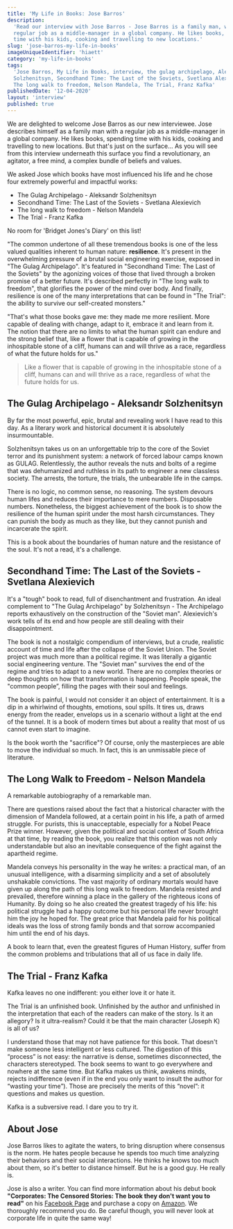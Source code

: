 ```yaml
---
title: 'My Life in Books: Jose Barros'
description:
  'Read our interview with Jose Barros - Jose Barros is a family man, with a
  regular job as a middle-manager in a global company. He likes books, spending
  time with his kids, cooking and travelling to new locations.'
slug: 'jose-barros-my-life-in-books'
imageUniqueIdentifier: 'hiaett'
category: 'my-life-in-books'
tags:
  'Jose Barros, My Life in Books, interview, the gulag archipelago, Aleksandr
  Solzhenitsyn, Secondhand Time: The Last of the Soviets, Svetlana Alexievich,
  The long walk to freedom, Nelson Mandela, The Trial, Franz Kafka'
publishedDate: '12-04-2020'
layout: 'interview'
published: true
---
```


<p style={{ fontSize: '20px' }}>
  We are delighted to welcome Jose Barros as our new interviewee. Jose describes
  himself as a family man with a regular job as a middle-manager in a global
  company. He likes books, spending time with his kids, cooking and travelling
  to new locations. But that's just on the surface... As you will see from this
  interview underneath this surface you find a revolutionary, an agitator, a
  free mind, a complex bundle of beliefs and values.
</p>

We asked Jose which books have most influenced his life and he chose four
extremely powerful and impactful works:

- The Gulag Archipelago - Aleksandr Solzhenitsyn
- Secondhand Time: The Last of the Soviets - Svetlana Alexievich
- The long walk to freedom - Nelson Mandela
- The Trial - Franz Kafka

No room for 'Bridget Jones's Diary' on this list!

"The common undertone of all these tremendous books is one of the less valued
qualities inherent to human nature: **resilience**. It's present in the
overwhelming pressure of a brutal social engineering exercise, exposed in "The
Gulag Archipelago". It's featured in "Secondhand Time: The Last of the Soviets"
by the agonizing voices of those that lived through a broken promise of a better
future. It's described perfectly in "The long walk to freedom", that glorifies
the power of the mind over body. And finally, resilience is one of the many
interpretations that can be found in "The Trial": the ability to survive our
self-created monsters."

"That's what those books gave me: they made me more resilient. More capable of
dealing with change, adapt to it, embrace it and learn from it. The notion that
there are no limits to what the human spirit can endure and the strong belief
that, like a flower that is capable of growing in the inhospitable stone of a
cliff, humans can and will thrive as a race, regardless of what the future holds
for us."

> Like a flower that is capable of growing in the inhospitable stone of a cliff,
> humans can and will thrive as a race, regardless of what the future holds for
> us.

<Box textAlign="center">
  <h2>The Gulag Archipelago - Aleksandr Solzhenitsyn</h2>
</Box>

<Image266x400
  src="aleksandr-solzhenitsyn-the-gulag-archipelago_jc9qqj"
  altText="The Gulag Archipelago - Aleksandr Solzhenitsyn"
  imageCategory="book-summaries"
/>

By far the most powerful, epic, brutal and revealing work I have read to this
day. As a literary work and historical document it is absolutely insurmountable.

Solzhenitsyn takes us on an unforgettable trip to the core of the Soviet terror
and its punishment system: a network of forced labour camps known as GULAG.
Relentlessly, the author reveals the nuts and bolts of a regime that was
dehumanized and ruthless in its path to engineer a new classless society. The
arrests, the torture, the trials, the unbearable life in the camps.

There is no logic, no common sense, no reasoning. The system devours human lifes
and reduces their importance to mere numbers. Disposable numbers. Nonetheless,
the biggest achievement of the book is to show the resilience of the human
spirit under the most harsh circumstances. They can punish the body as much as
they like, but they cannot punish and incarcerate the spirit.

This is a book about the boundaries of human nature and the resistance of the
soul. It's not a read, it's a challenge.

<AmazonCta link="https://www.amazon.com/gp/product/0061253715/ref=as_li_qf_asin_il_tl?ie=UTF8&tag=paperbacktrav-20&creative=9325&linkCode=as2&creativeASIN=0061253715&linkId=89b2e2a4ca63f4c26598e2a543979cf2" />

<Box textAlign="center">
  <h2>Secondhand Time: The Last of the Soviets - Svetlana Alexievich</h2>
</Box>

<Image266x400
  src="secondhand-time-svetlana-alexievich_efs246"
  altText="Secondhand Time: The Last of the Soviets - Svetlana Alexievich"
  imageCategory="book-summaries"
/>

It's a "tough" book to read, full of disenchantment and frustration. An ideal
complement to "The Gulag Archipelago" by Solzhenitsyn - The Archipelago reports
exhaustively on the construction of the "Soviet man". Alexievich's work tells of
its end and how people are still dealing with their disappointment.

The book is not a nostalgic compendium of interviews, but a crude, realistic
account of time and life after the collapse of the Soviet Union. The Soviet
project was much more than a political regime. It was literally a gigantic
social engineering venture. The "Soviet man" survives the end of the regime and
tries to adapt to a new world. There are no complex theories or deep thoughts on
how that transformation is happening. People speak, the "common people”, filling
the pages with their soul and feelings.

The book is painful, I would not consider it an object of entertainment. It is a
dip in a whirlwind of thoughts, emotions, soul spills. It tires us, draws energy
from the reader, envelops us in a scenario without a light at the end of the
tunnel. It is a book of modern times but about a reality that most of us cannot
even start to imagine.

Is the book worth the "sacrifice"? Of course, only the masterpieces are able to
move the individual so much. In fact, this is an unmissable piece of literature.

<AmazonCta link="https://www.amazon.com/gp/product/0399588825/ref=as_li_qf_asin_il_tl?ie=UTF8&tag=paperbacktrav-20&creative=9325&linkCode=as2&creativeASIN=0399588825&linkId=6944e4fb20cf2b30b1ac995ec57dd492" />

<Box textAlign="center">
  <h2>The Long Walk to Freedom - Nelson Mandela</h2>
</Box>

<Image266x400
  src="nelson-mandela-the-long-walk-to-freedom_deg1q6"
  altText="The Long Walk to Freedom - Nelson Mandela"
  imageCategory="book-summaries"
/>

A remarkable autobiography of a remarkable man.

There are questions raised about the fact that a historical character with the
dimension of Mandela followed, at a certain point in his life, a path of armed
struggle. For purists, this is unacceptable, especially for a Nobel Peace Prize
winner. However, given the political and social context of South Africa at that
time, by reading the book, you realize that this option was not only
understandable but also an inevitable consequence of the fight against the
apartheid regime.

Mandela conveys his personality in the way he writes: a practical man, of an
unusual intelligence, with a disarming simplicity and a set of absolutely
unshakable convictions. The vast majority of ordinary mortals would have given
up along the path of this long walk to freedom. Mandela resisted and prevailed,
therefore winning a place in the gallery of the righteous icons of Humanity. By
doing so he also created the greatest tragedy of his life: his political
struggle had a happy outcome but his personal life never brought him the joy he
hoped for. The great price that Mandela paid for his political ideals was the
loss of strong family bonds and that sorrow accompanied him until the end of his
days.

A book to learn that, even the greatest figures of Human History, suffer from
the common problems and tribulations that all of us face in daily life.

<AmazonCta link="https://www.amazon.com/gp/product/0316548189/ref=as_li_qf_asin_il_tl?ie=UTF8&tag=paperbacktrav-20&creative=9325&linkCode=as2&creativeASIN=0316548189&linkId=40720f5633043f56f8c506d526ef3068" />

<Box textAlign="center">
  <h2>The Trial - Franz Kafka</h2>
</Box>

<Image266x400
  src="franz-kafka-the-trial_s1dkka"
  altText="The Trial - Franz Kafka"
  imageCategory="book-summaries"
/>

Kafka leaves no one indifferent: you either love it or hate it.

The Trial is an unfinished book. Unfinished by the author and unfinished in the
interpretation that each of the readers can make of the story. Is it an
allegory? Is it ultra-realism? Could it be that the main character (Joseph K) is
all of us?

I understand those that may not have patience for this book. That doesn't make
someone less intelligent or less cultured. The digestion of this “process” is
not easy: the narrative is dense, sometimes disconnected, the characters
stereotyped. The book seems to want to go everywhere and nowhere at the same
time. But Kafka makes us think, awakens minds, rejects indifference (even if in
the end you only want to insult the author for “wasting your time”). Those are
precisely the merits of this “novel”: it questions and makes us question.

Kafka is a subversive read. I dare you to try it.

<AmazonCta link="https://www.amazon.com/gp/product/0805209999/ref=as_li_qf_asin_il_tl?ie=UTF8&tag=paperbacktrav-20&creative=9325&linkCode=as2&creativeASIN=0805209999&linkId=e713c7e9fc2c4711ac359f9d5819041b" />

## About Jose

Jose Barros likes to agitate the waters, to bring disruption where consensus is
the norm. He hates people because he spends too much time analyzing their
behaviors and their social interactions. He thinks he knows too much about them,
so it's better to distance himself. But he is a good guy. He really is.

Jose is also a writer. You can find more information about his debut book
**"Corporates: The Censored Stories: The book they don't want you to read"** on
his [Facebook Page](https://www.facebook.com/HangingManThe) and purchase a copy
on [Amazon](https://rb.gy/kkpmtd). We thoroughly recommend you do. Be careful
though, you will never look at corporate life in quite the same way!
